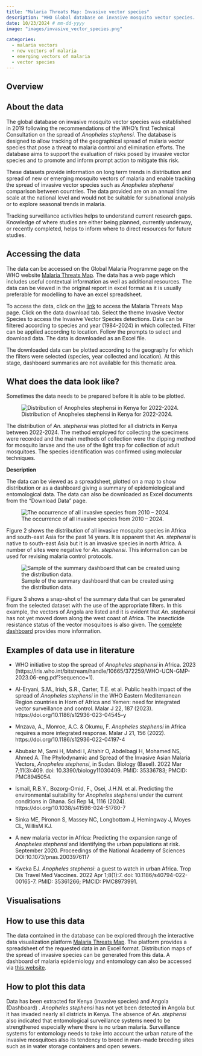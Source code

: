 ```yaml
---
title: "Malaria Threats Map: Invasive vector species"
description: "WHO Global database on invasive mosquito vector species. At present, the database contains data on detection of Anopheles stephensi outside of its native ecosystems."
date: 10/23/2024 # mm-dd-yyyy
image: "images/invasive_vector_species.png"

categories:
  - malaria vectors
  - new vectors of malaria
  - emerging vectors of malaria
  - vector species
---
```


::: {.page-tabs .panel-tabset}

## Overview

<h2>About the data</h2>

The global database on invasive mosquito vector species was established in 2019 following the recommendations of the WHO's first Technical Consultation on the spread of *Anopheles stephensi*. The database is designed to allow tracking of the geographical spread of malaria vector species that pose a threat to malaria control and elimination efforts. The database aims to support the evaluation of risks posed by invasive vector species and to promote and inform prompt action to mitigate this risk.

These datasets provide information on long term trends in distribution and spread of new or emerging mosquito vectors of malaria and enable tracking the spread of invasive vector species such as *Anopheles stephensi* comparison between countries. The data provided are on an annual time scale at the national level and would not be suitable for subnational analysis or to explore seasonal trends in malaria.

Tracking surveillance activities helps to understand current research gaps. Knowledge of where studies are either being planned, currently underway, or recently completed, helps to inform where to direct resources for future studies.

<h2>Accessing the data</H2>

The data can be accessed on the Global Malaria Programme page on the WHO website [Malaria Threats Map](https://apps.who.int/malaria/maps/threats/#/stories?theme=prevention). The data has a web page which includes useful contextual information as well as additional resources. The data can be viewed in the original report in excel format as it is usually preferable for modelling to have an excel spreadsheet.

To access the data, click on the [link](https://apps.who.int/malaria/maps/threats) to access the Malaria Threats Map page. Click on the data download tab. Select the theme Invasive Vector Species to access the Invasive Vector Species detections. Data can be filtered according to species and year (1984-2024) in which collected. Filter can be applied according to location. Follow the prompts to select and download data. The data is downloaded as an Excel file.

The downloaded data can be plotted according to the geography for which the filters were selected (species, year collected and location). At this stage, dashboard summaries are not available for this thematic area.

<h2>What does the data look like?</h2>

Sometimes the data needs to be prepared before it is able to be plotted.

![Distribution of Anopheles stephensi in Kenya for 2022-2024.](images/distributionn_of_anopheles_stephensi_kenya.png)

The distribution of *An. stephensi* was plotted for all districts in Kenya between 2022-2024. The method employed for collecting the specimens were recorded and the main methods of collection were the dipping method for mosquito larvae and the use of the light trap for collection of adult mosquitoes. The species identification was confirmed using molecular techniques.

**Description**

The data can be viewed as a spreadsheet, plotted on a map to show distribution or as a dashboard giving a summary of epidemiological and entomological data. The data can also be downloaded as Excel documents from the "Download Data" page.

![The occurrence of all invasive species from 2010 – 2024.](images/occurance_of_invasive_species.png)

Figure 2 shows the distribution of all invasive mosquito species in Africa and south-east Asia for the past 14 years. It is apparent that *An. stephensi* is native to south-east Asia but it is an invasive species in north Africa. A number of sites were negative for *An. stephensi*. This information can be used for revising malaria control protocols.

![Sample of the summary dashboard that can be created using the distribution data.](images/summary_dashboard.png)

Figure 3 shows a snap-shot of the summary data that can be generated from the selected dataset with the use of the appropriate filters. In this example, the vectors of Angola are listed and it is evident that *An. stephensi* has not yet moved down along the west coast of Africa. The insecticide resistance status of the vector mosquitoes is also given. The [complete dashboard](https://apps.who.int/malaria/maps/threats/#/dashboards?country=AO&theme=prevention) provides more information.

<h2>Examples of data use in literature</h2>

- WHO initiative to stop the spread of *Anopheles stephensi* in Africa. 2023 (https://iris.who.int/bitstream/handle/10665/372259/WHO-UCN-GMP-2023.06-eng.pdf?sequence=1). 

- Al-Eryani, S.M., Irish, S.R., Carter, T.E. et al. Public health impact of the spread of *Anopheles stephensi* in the WHO Eastern Mediterranean Region countries in Horn of Africa and Yemen: need for integrated vector surveillance and control. Malar J 22, 187 (2023). https://doi.org/10.1186/s12936-023-04545-y

- Mnzava, A., Monroe, A.C. & Okumu, F. *Anopheles stephensi* in Africa requires a more integrated response. Malar J 21, 156 (2022). https://doi.org/10.1186/s12936-022-04197-4

- Abubakr M, Sami H, Mahdi I, Altahir O, Abdelbagi H, Mohamed NS, Ahmed A. The Phylodynamic and Spread of the Invasive Asian Malaria Vectors, *Anopheles stephensi*, in Sudan. Biology (Basel). 2022 Mar 7;11(3):409. doi: 10.3390/biology11030409. PMID: 35336783; PMCID: PMC8945054.

- Ismail, R.B.Y., Bozorg-Omid, F., Osei, J.H.N. et al. Predicting the environmental suitability for *Anopheles stephensi* under the current conditions in Ghana. Sci Rep 14, 1116 (2024). https://doi.org/10.1038/s41598-024-51780-7

- Sinka ME,  Pironon S, Massey NC, Longbottom J, Hemingway J, Moyes CL, WillisM KJ.

- A new malaria vector in Africa: Predicting the expansion range of *Anopheles stephensi* and identifying the urban populations at risk. September 2020. Proceedings of the National Academy of Sciences DOI:10.1073/pnas.2003976117

- Kweka EJ. *Anopheles stephensi*: a guest to watch in urban Africa. Trop Dis Travel Med Vaccines. 2022 Apr 1;8(1):7. doi: 10.1186/s40794-022-00165-7. PMID: 35361266; PMCID: PMC8973991.

## Visualisations

<h2>How to use this data</h2>

The data contained in the database can be explored through the interactive data visualization platform [Malaria Threats Map](https://www.who.int/teams/global-malaria-programme/surveillance/malaria-threats-map). The platform provides a spreadsheet of the requested data in an Excel format. Distribution maps of the spread of invasive species can be generated from this data. A dashboard of malaria epidemiology and entomology can also be accessed via [this website](https://apps.who.int/malaria/maps/threats/#/dashboards?country=AO).

<h2>How to plot this data</h2>

Data has been extracted for Kenya (invasive species) and Angola (Dashboard) . *Anopheles stephensi* has not yet been detected in Angola but it has invaded nearly all districts in Kenya. The absence of *An. stephensi* also indicated that entomological surveillance systems need to be strengthened especially where there is no urban malaria. Surveillance systems for entomology needs to take into account the urban nature of the invasive mosquitoes also its tendency to breed in man-made breeding sites such as in water storage containers and open sewers. 

:::